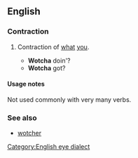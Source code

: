 ==English==
===Contraction===
{{en-cont}}
# {{context|slang|Eye-dialect|lang=en}} Contraction of [[what]] [[you]]. 
#* '''Wotcha''' doin'?
#* '''Wotcha''' got?

====Usage notes====
Not used commonly with very many verbs.

===See also===
*[[wotcher]]

[[Category:English eye dialect]]